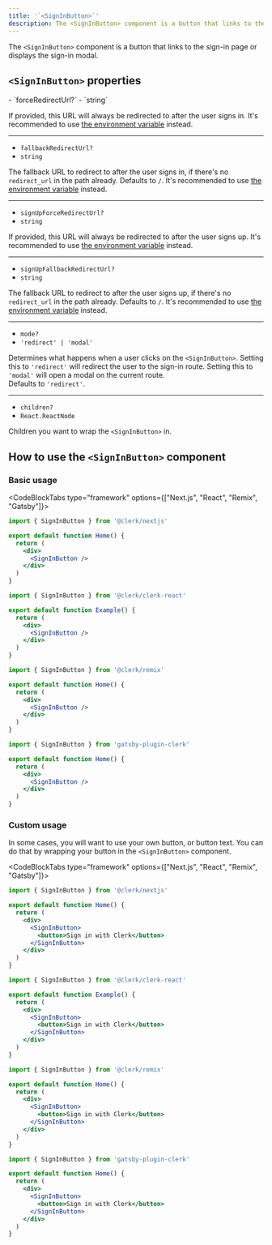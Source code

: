 ```yaml
---
title: '`<SignInButton>`'
description: The <SignInButton> component is a button that links to the sign-in page or displays the sign-in modal.
---
```


The `<SignInButton>` component is a button that links to the sign-in page or displays the sign-in modal.

## `<SignInButton>` properties

<Properties>
  - `forceRedirectUrl?`
  - `string`

  If provided, this URL will always be redirected to after the user signs in. It's recommended to use [the environment variable](/docs/deployments/clerk-environment-variables#sign-in-and-sign-up-redirects) instead.

  ---

  - `fallbackRedirectUrl?`
  - `string`

  The fallback URL to redirect to after the user signs in, if there's no `redirect_url` in the path already. Defaults to `/`. It's recommended to use [the environment variable](/docs/deployments/clerk-environment-variables#sign-in-and-sign-up-redirects) instead.

  ---

  - `signUpForceRedirectUrl?`
  - `string`

  If provided, this URL will always be redirected to after the user signs up. It's recommended to use [the environment variable](/docs/deployments/clerk-environment-variables#sign-in-and-sign-up-redirects) instead.

  ---

  - `signUpFallbackRedirectUrl?`
  - `string`

  The fallback URL to redirect to after the user signs up, if there's no `redirect_url` in the path already. Defaults to `/`. It's recommended to use [the environment variable](/docs/deployments/clerk-environment-variables#sign-in-and-sign-up-redirects) instead.

  ---

  - `mode?`
  - `'redirect' | 'modal'`

  Determines what happens when a user clicks on the `<SignInButton>`. Setting this to `'redirect'` will redirect the user to the sign-in route. Setting this to `'modal'` will open a modal on the current route.<br />Defaults to `'redirect'`.

  ---

  - `children?`
  - `React.ReactNode`

  Children you want to wrap the `<SignInButton>` in.
</Properties>

## How to use the `<SignInButton>` component

### Basic usage

<CodeBlockTabs type="framework" options={["Next.js", "React", "Remix", "Gatsby"]}>
  ```jsx {{ filename: 'pages/index.js' }}
  import { SignInButton } from '@clerk/nextjs'

  export default function Home() {
    return (
      <div>
        <SignInButton />
      </div>
    )
  }
  ```

  ```jsx {{ filename: 'example.js' }}
  import { SignInButton } from '@clerk/clerk-react'

  export default function Example() {
    return (
      <div>
        <SignInButton />
      </div>
    )
  }
  ```

  ```jsx {{ filename: 'pages/index.js' }}
  import { SignInButton } from '@clerk/remix'

  export default function Home() {
    return (
      <div>
        <SignInButton />
      </div>
    )
  }
  ```

  ```jsx {{ filename: 'pages/index.js' }}
  import { SignInButton } from 'gatsby-plugin-clerk'

  export default function Home() {
    return (
      <div>
        <SignInButton />
      </div>
    )
  }
  ```
</CodeBlockTabs>

### Custom usage

In some cases, you will want to use your own button, or button text. You can do that by wrapping your button in the `<SignInButton>` component.

<CodeBlockTabs type="framework" options={["Next.js", "React", "Remix", "Gatsby"]}>
  ```jsx {{ filename: 'pages/index.js' }}
  import { SignInButton } from '@clerk/nextjs'

  export default function Home() {
    return (
      <div>
        <SignInButton>
          <button>Sign in with Clerk</button>
        </SignInButton>
      </div>
    )
  }
  ```

  ```jsx {{ filename: 'example.js' }}
  import { SignInButton } from '@clerk/clerk-react'

  export default function Example() {
    return (
      <div>
        <SignInButton>
          <button>Sign in with Clerk</button>
        </SignInButton>
      </div>
    )
  }
  ```

  ```jsx {{ filename: 'pages/index.js' }}
  import { SignInButton } from '@clerk/remix'

  export default function Home() {
    return (
      <div>
        <SignInButton>
          <button>Sign in with Clerk</button>
        </SignInButton>
      </div>
    )
  }
  ```

  ```jsx {{ filename: 'pages/index.js' }}
  import { SignInButton } from 'gatsby-plugin-clerk'

  export default function Home() {
    return (
      <div>
        <SignInButton>
          <button>Sign in with Clerk</button>
        </SignInButton>
      </div>
    )
  }
  ```
</CodeBlockTabs>
